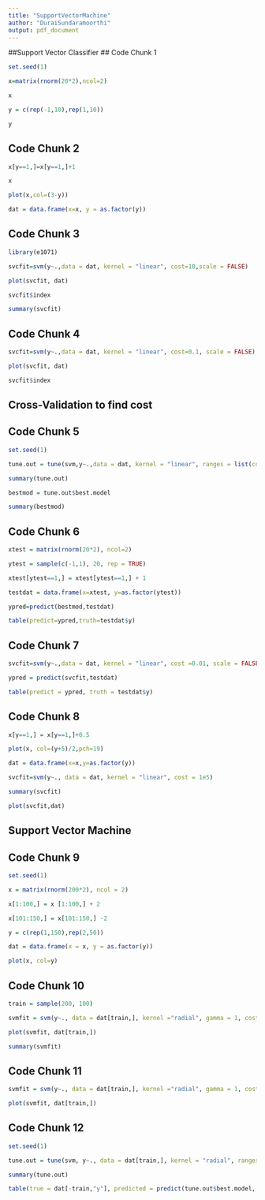 ---
title: "SupportVectorMachine"
author: "DuraiSundaramoorthi"
output: pdf_document
---

##Support Vector Classifier
## Code Chunk 1
```{r}
set.seed(1)

x=matrix(rnorm(20*2),ncol=2)

x

y = c(rep(-1,10),rep(1,10))

y
```

## Code Chunk 2
```{r}
x[y==1,]=x[y==1,]+1

x

plot(x,col=(3-y))

dat = data.frame(x=x, y = as.factor(y))
```

## Code Chunk 3
```{r}
library(e1071)

svcfit=svm(y~.,data = dat, kernel = "linear", cost=10,scale = FALSE)

plot(svcfit, dat)

svcfit$index

summary(svcfit)
```

## Code Chunk 4
```{r}
svcfit=svm(y~.,data = dat, kernel = "linear", cost=0.1, scale = FALSE)

plot(svcfit, dat)

svcfit$index
```

## Cross-Validation to find cost
## Code Chunk 5
```{r}
set.seed(1)

tune.out = tune(svm,y~.,data = dat, kernel = "linear", ranges = list(cost = c(0.001, 0.01, 0.1, 1, 5, 10, 100)))

summary(tune.out)

bestmod = tune.out$best.model

summary(bestmod)
```


## Code Chunk 6
```{r}
xtest = matrix(rnorm(20*2), ncol=2)

ytest = sample(c(-1,1), 20, rep = TRUE)

xtest[ytest==1,] = xtest[ytest==1,] + 1

testdat = data.frame(x=xtest, y=as.factor(ytest))

ypred=predict(bestmod,testdat)

table(predict=ypred,truth=testdat$y)
```

## Code Chunk 7
```{r}
svcfit=svm(y~.,data = dat, kernel = "linear", cost =0.01, scale = FALSE)

ypred = predict(svcfit,testdat)

table(predict = ypred, truth = testdat$y)
```

## Code Chunk 8
```{r}
x[y==1,] = x[y==1,]+0.5

plot(x, col=(y+5)/2,pch=19)

dat = data.frame(x=x,y=as.factor(y))

svcfit=svm(y~., data = dat, kernel = "linear", cost = 1e5)

summary(svcfit)

plot(svcfit,dat)

```

## Support Vector Machine
## Code Chunk 9
```{r}
set.seed(1)

x = matrix(rnorm(200*2), ncol = 2)

x[1:100,] = x [1:100,] + 2

x[101:150,] = x[101:150,] -2

y = c(rep(1,150),rep(2,50))

dat = data.frame(x = x, y = as.factor(y))

plot(x, col=y)
```

## Code Chunk 10
```{r}
train = sample(200, 100)

svmfit = svm(y~., data = dat[train,], kernel ="radial", gamma = 1, cost = 1)

plot(svmfit, dat[train,])

summary(svmfit)
```

## Code Chunk 11
```{r}
svmfit = svm(y~., data = dat[train,], kernel ="radial", gamma = 1, cost = 1e5)

plot(svmfit, dat[train,])
```

## Code Chunk 12
```{r}
set.seed(1)

tune.out = tune(svm, y~., data = dat[train,], kernel = "radial", ranges=list(cost=c(0.1,1,10,100,1000), gamma=c(0.5,1,2,3,4)))

summary(tune.out)

table(true = dat[-train,"y"], predicted = predict(tune.out$best.model, newdata = dat[-train,]))
```
